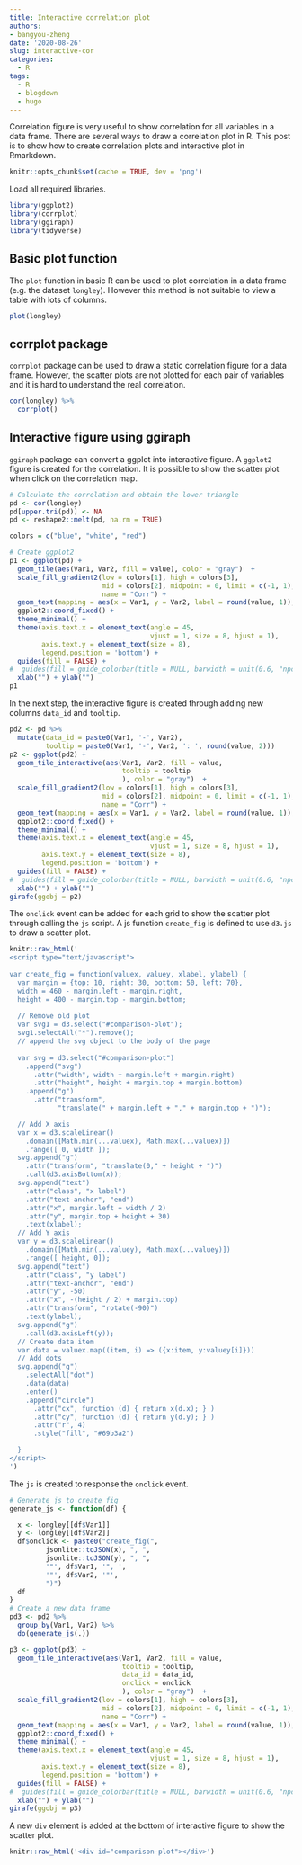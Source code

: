```yaml
---
title: Interactive correlation plot
authors: 
- bangyou-zheng
date: '2020-08-26'
slug: interactive-cor
categories:
  - R
tags:
  - R
  - blogdown
  - hugo
---
```


Correlation figure is very useful to show correlation for all variables in a data frame. There are several ways to draw a correlation plot in R. This post is to show how to create correlation plots and interactive plot in Rmarkdown.

```r
knitr::opts_chunk$set(cache = TRUE, dev = 'png')
```

Load all required libraries.

```r
library(ggplot2)
library(corrplot)
library(ggiraph)
library(tidyverse)
```

## Basic plot function
The `plot` function in basic R can be used to plot correlation in a data frame (e.g. the dataset `longley`). However this method is not suitable to view a table with lots of columns. 

```r
plot(longley)
```

## corrplot package
`corrplot` package can be used to draw a static correlation figure for a data frame. However, the scatter plots are not plotted for each pair of variables and it is hard to understand the real correlation. 
```r
cor(longley) %>% 
  corrplot()
```


## Interactive figure using ggiraph

`ggiraph` package can convert a ggplot into interactive figure. A `ggplot2` figure is created for the correlation. It is possible to show the scatter plot when click on the correlation map.

```r

# Calculate the correlation and obtain the lower triangle
pd <- cor(longley)
pd[upper.tri(pd)] <- NA
pd <- reshape2::melt(pd, na.rm = TRUE)

colors = c("blue", "white", "red")

# Create ggplot2
p1 <- ggplot(pd) +
  geom_tile(aes(Var1, Var2, fill = value), color = "gray")  +
  scale_fill_gradient2(low = colors[1], high = colors[3],
                       mid = colors[2], midpoint = 0, limit = c(-1, 1), space = "Lab",
                       name = "Corr") +
  geom_text(mapping = aes(x = Var1, y = Var2, label = round(value, 1)), size = 2) +
  ggplot2::coord_fixed() +
  theme_minimal() +
  theme(axis.text.x = element_text(angle = 45,
                                   vjust = 1, size = 8, hjust = 1),
        axis.text.y = element_text(size = 8),
        legend.position = 'bottom') +
  guides(fill = FALSE) +
#  guides(fill = guide_colorbar(title = NULL, barwidth = unit(0.6, "npc"))) +
  xlab("") + ylab("") 
p1
```

In the next step, the interactive figure is created through adding new columns `data_id` and `tooltip`.

```r

pd2 <- pd %>% 
  mutate(data_id = paste0(Var1, '-', Var2),
         tooltip = paste0(Var1, '-', Var2, ': ', round(value, 2)))
p2 <- ggplot(pd2) +
  geom_tile_interactive(aes(Var1, Var2, fill = value,
                            tooltip = tooltip
                            ), color = "gray")  +
  scale_fill_gradient2(low = colors[1], high = colors[3],
                       mid = colors[2], midpoint = 0, limit = c(-1, 1), space = "Lab",
                       name = "Corr") +
  geom_text(mapping = aes(x = Var1, y = Var2, label = round(value, 1)), size = 2) +
  ggplot2::coord_fixed() +
  theme_minimal() +
  theme(axis.text.x = element_text(angle = 45,
                                   vjust = 1, size = 8, hjust = 1),
        axis.text.y = element_text(size = 8),
        legend.position = 'bottom') +
  guides(fill = FALSE) +
#  guides(fill = guide_colorbar(title = NULL, barwidth = unit(0.6, "npc"))) +
  xlab("") + ylab("")
girafe(ggobj = p2)
```

The `onclick` event can be added for each grid to show the scatter plot through calling the `js` script. A js function `create_fig` is defined to use `d3.js` to draw a scatter plot.

```r
knitr::raw_html('
<script type="text/javascript">
  
var create_fig = function(valuex, valuey, xlabel, ylabel) {
  var margin = {top: 10, right: 30, bottom: 50, left: 70},
  width = 460 - margin.left - margin.right,
  height = 400 - margin.top - margin.bottom;
  
  // Remove old plot
  var svg1 = d3.select("#comparison-plot");
  svg1.selectAll("*").remove();
  // append the svg object to the body of the page
  
  var svg = d3.select("#comparison-plot")
    .append("svg")
      .attr("width", width + margin.left + margin.right)
      .attr("height", height + margin.top + margin.bottom)
    .append("g")
      .attr("transform",
            "translate(" + margin.left + "," + margin.top + ")");

  // Add X axis
  var x = d3.scaleLinear()
    .domain([Math.min(...valuex), Math.max(...valuex)])
    .range([ 0, width ]);
  svg.append("g")
    .attr("transform", "translate(0," + height + ")")
    .call(d3.axisBottom(x));
  svg.append("text")
    .attr("class", "x label")
    .attr("text-anchor", "end")
    .attr("x", margin.left + width / 2)
    .attr("y", margin.top + height + 30)
    .text(xlabel);
  // Add Y axis
  var y = d3.scaleLinear()
    .domain([Math.min(...valuey), Math.max(...valuey)])
    .range([ height, 0]);
  svg.append("text")
    .attr("class", "y label")
    .attr("text-anchor", "end")
    .attr("y", -50)
    .attr("x", -(height / 2) + margin.top)
    .attr("transform", "rotate(-90)")
    .text(ylabel);
  svg.append("g")
    .call(d3.axisLeft(y));
  // Create data item
  var data = valuex.map((item, i) => ({x:item, y:valuey[i]}))
  // Add dots
  svg.append("g")
    .selectAll("dot")
    .data(data)
    .enter()
    .append("circle")
      .attr("cx", function (d) { return x(d.x); } )
      .attr("cy", function (d) { return y(d.y); } )
      .attr("r", 4)
      .style("fill", "#69b3a2")

  }
</script>
')
```

The `js` is created to response the `onclick` event.  

```r
# Generate js to create_fig
generate_js <- function(df) {

  x <- longley[[df$Var1]]
  y <- longley[[df$Var2]]
  df$onclick <- paste0("create_fig(", 
         jsonlite::toJSON(x), ", ",
         jsonlite::toJSON(y), ", ",
         '"', df$Var1, '", ',
         '"', df$Var2, '"',
         ")")
  df
}
# Create a new data frame
pd3 <- pd2 %>% 
  group_by(Var1, Var2) %>% 
  do(generate_js(.))

p3 <- ggplot(pd3) +
  geom_tile_interactive(aes(Var1, Var2, fill = value,
                            tooltip = tooltip,
                            data_id = data_id,
                            onclick = onclick
                            ), color = "gray")  +
  scale_fill_gradient2(low = colors[1], high = colors[3],
                       mid = colors[2], midpoint = 0, limit = c(-1, 1), space = "Lab",
                       name = "Corr") +
  geom_text(mapping = aes(x = Var1, y = Var2, label = round(value, 1)), size = 2) +
  ggplot2::coord_fixed() +
  theme_minimal() +
  theme(axis.text.x = element_text(angle = 45,
                                   vjust = 1, size = 8, hjust = 1),
        axis.text.y = element_text(size = 8),
        legend.position = 'bottom') +
  guides(fill = FALSE) +
#  guides(fill = guide_colorbar(title = NULL, barwidth = unit(0.6, "npc"))) +
  xlab("") + ylab("")
girafe(ggobj = p3)
```

A new `div` element is added at the bottom of interactive figure to show the scatter plot. 

```r
knitr::raw_html('<div id="comparison-plot"></div>')
```

